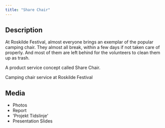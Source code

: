 ```yaml
---
title: "Share Chair"
---
```


<!-- # Share Chair -->

## Description

At Roskilde Festival, almost everyone brings an exemplar of the popular camping chair. They almost all break, within a few days if not taken care of properly. And most of them are left behind for the volunteers to clean them up as trash.

A product service concept called Share Chair.

Camping chair service at Roskilde Festival

## Media

- Photos
- Report
- 'Projekt Tidslinje'
- Presentation Slides
